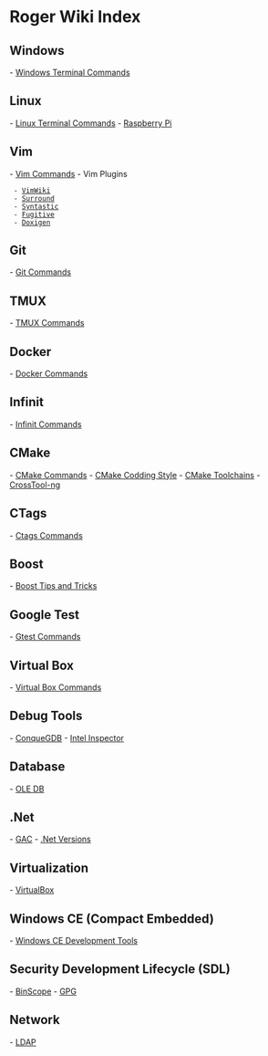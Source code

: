 = Roger Wiki Index =

== Windows ==

- [[Windows Terminal Commands]]

== Linux ==

- [[Linux Terminal Commands]] 
- [[Raspberry Pi]]

== Vim ==

-  [[Vim Commands]] 
-  Vim Plugins 
  - [[VimWiki]] 
  - [[Surround]]
  - [[Syntastic]]
  - [[Fugitive]]
  - [[Doxigen]]

== Git ==

-  [[Git Commands]]

== TMUX ==

-  [[TMUX Commands]] 

== Docker ==

- [[Docker Commands]]

== Infinit ==

- [[Infinit Commands]]

== CMake ==

-  [[CMake Commands]] 
-  [[CMake Codding Style]]
-  [[CMake Toolchains]]
-  [[CrossTool-ng]]

== CTags ==

- [[Ctags Commands]]

== Boost ==

- [[Boost Tips and Tricks]]

== Google Test ==

- [[Gtest Commands]]

== Virtual Box ==

- [[Virtual Box Commands]]

== Debug Tools ==

- [[ConqueGDB]]
- [[Intel Inspector]]

== Database ==

- [[OLE DB]]

== .Net ==

- [[GAC]]
- [[.Net Versions]]

== Virtualization ==

- [[VirtualBox]]

== Windows CE (Compact Embedded) ==

- [[Windows CE Development Tools]]

== Security Development Lifecycle (SDL) ==

- [[BinScope]] 
- [[GPG]]

== Network ==

- [[LDAP]]
